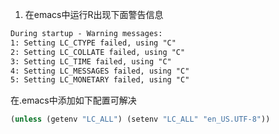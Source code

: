 1. 在emacs中运行R出现下面警告信息

```default
During startup - Warning messages:
1: Setting LC_CTYPE failed, using "C"
2: Setting LC_COLLATE failed, using "C" 
3: Setting LC_TIME failed, using "C" 
4: Setting LC_MESSAGES failed, using "C" 
5: Setting LC_MONETARY failed, using "C" 
```

在.emacs中添加如下配置可解决
```lisp
(unless (getenv "LC_ALL") (setenv "LC_ALL" "en_US.UTF-8"))
```



